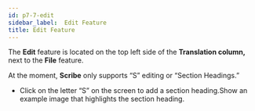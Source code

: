 ```yaml
---
id: p7-7-edit
sidebar_label:  Edit Feature
title: Edit Feature
---
```


The **Edit** feature is located on the top left side of the **Translation column,** next to the **File** feature.

At the moment, **Scribe** only supports “S” editing or “Section Headings.”

- Click on the letter “S” on the screen to add a section heading.Show an example image that highlights the section heading.

